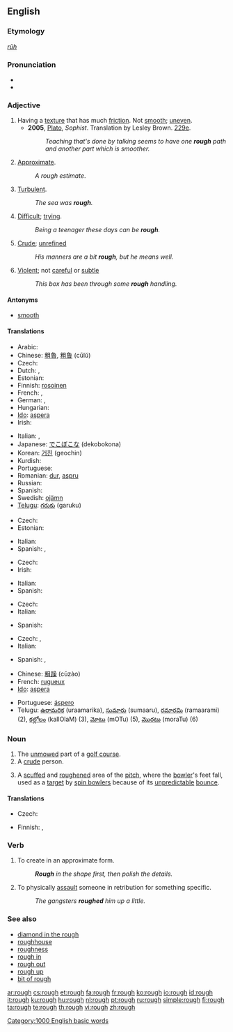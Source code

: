 {{wikipedia|dab=rough}}
==English==

===Etymology===
{{etyl|ang}} ''[[rūh]]''

===Pronunciation===
* {{audio|en-us-rough.ogg|Audio (US)}}
* {{IPA|/ɹʌf/}}

===Adjective===
{{en-adj|rough|er}}

# Having a [[texture]] that has much [[friction]].  Not [[smooth]]; [[uneven]].
#* '''2005''', [[w:Plato|Plato]], ''Sophist''.  Translation by Lesley Brown. [[w:Stephanus pagination|229e]].
#*: ''Teaching that's done by talking seems to have one '''rough''' path and another part which is smoother.''
# [[approximate|Approximate]].
#: ''A rough estimate''.
# [[turbulent|Turbulent]].
#: ''The sea was '''rough'''.''
# [[difficult|Difficult]]; [[trying]].
#: ''Being a teenager these days can be '''rough'''.''
# [[crude|Crude]]; [[unrefined]]
#: ''His manners are a bit '''rough''', but he means well.''
# [[violent|Violent]]; not [[careful]] or [[subtle]]
#: ''This box has been through some '''rough''' handling.''

====Antonyms====
* [[smooth]]

====Translations====
{{trans-top|not smooth}}
* Arabic: {{Arab|[[خشن]]}} {{IPAchar|(xášen)}}
* Chinese: [[粗魯]], [[粗鲁]] (cūlǔ)
* Czech: {{t+|cs|hrubý|m}}
* Dutch: {{t+|nl|ruw}}, {{t-|nl|ruig}}
* Estonian: {{t-|et|kare}}
* Finnish: [[rosoinen]]
* French: {{t+|fr|rude}}, {{t+|fr|rugueux}}
* German: {{t+|de|rauh}}, {{t+|de|grob}}
* Hungarian: {{t+|hu|durva}}
* [[Ido]]: [[aspera]]
* Irish: {{t-|ga|garbh|xs=Irish}}
{{trans-mid}}
* Italian: {{t-|it|ruvido}}, {{t-|it|rugoso}}
* Japanese: [[でこぼこ]]な (dekobokona)
* Korean: [[거친]] (geochin)
* Kurdish: {{ku-Arab|[[دڕ]]}}
* Portuguese: {{t+|pt|áspero}}
* Romanian: [[dur]], [[aspru]]
* Russian: {{t+|ru|шероховатый|tr=šeroχovátyj|sc=Cyrl}}
* Spanish: {{t-|es|áspero|m}}
* Swedish: [[ojämn]]
* [[Telugu]]: [[గరుకు]] (garuku)
{{trans-bottom}}

{{trans-top|approximate}}
* Czech: {{t+|cs|hrubý|m}}
* Estonian: {{t+|et|ligilähedane}}
{{trans-mid}}
* Italian: {{t-|it|approssimato}}
* Spanish: {{t+|es|aproximado|m}}, {{t-|es|aproximativo|m}}
{{trans-bottom}}

{{trans-top|turbulent}}
* Czech: {{t|cs|bouřlivý |m}}
* Irish: {{t-|ga|garbh|xs=Irish}}
{{trans-mid}}
* Italian: {{t-|it|mosso}}
* Spanish: {{t-|es|turbulento|m}}
{{trans-bottom}}

{{trans-top|difficult}}
* Czech: {{t-|cs|nepříjemný|m}}
* Italian: {{t+|it|difficile}}
{{trans-mid}}
* Spanish: {{t+|es|difícil|m|f}}
{{trans-bottom}}

{{trans-top|crude}}
* Czech: {{t-|cs|surový|m}},  {{t|cs|neomalený|m}}
* Italian: {{t+|it|rude}}
{{trans-mid}}
* Spanish: {{t-|es|tosco|m}}, {{t-|es|rudo|m}}
{{trans-bottom}}

{{checktrans-top}}
* Chinese: [[粗躁]] (cūzào)
* French: [[rugueux]]
* [[Ido]]: [[aspera]]
{{trans-mid}}
* Portuguese: [[áspero]]
* Telugu: [[ఉరామరిక]] (uraamarika), [[సుమారు]] (sumaaru), [[రమారమి]] (ramaarami) (2), [[కల్లోలం]] (kallOlaM) (3),  [[మోటు]] (mOTu) (5), [[మొరటు]] (moraTu) (6)
{{trans-bottom}}

===Noun===
{{en-noun}}

# The [[unmowed]] part of a [[golf course]].
# A [[crude]] person.
# {{cricket}} A [[scuffed]] and [[roughened]] area of the [[pitch]], where the [[bowler]]'s feet fall, used as a [[target]] by [[spin bowler]]s because of its [[unpredictable]] [[bounce]].

====Translations====
{{trans-top|unmowed part of golf-course}}
* Czech: {{t|cs|raf (vyšší tráva kolem fairwaye)}}
{{trans-mid}}
* Finnish: {{t-|fi|karheikko}}, {{t|fi|raffi}}
{{trans-bottom}}

===Verb===
{{en-verb}}

# To create in an approximate form.
#: '''''Rough''' in the shape first, then polish the details.''
# To physically [[assault]] someone in retribution for something specific.
#: ''The gangsters '''roughed''' him up a little.''

===See also===
* [[diamond in the rough]]
* [[roughhouse]]
* [[roughness]]
* [[rough in]]
* [[rough out]]
* [[rough up]]
* [[bit of rough]]

[[Category:1000 English basic words]]

[[ar:rough]]
[[cs:rough]]
[[et:rough]]
[[fa:rough]]
[[fr:rough]]
[[ko:rough]]
[[io:rough]]
[[id:rough]]
[[it:rough]]
[[ku:rough]]
[[hu:rough]]
[[nl:rough]]
[[pt:rough]]
[[ru:rough]]
[[simple:rough]]
[[fi:rough]]
[[ta:rough]]
[[te:rough]]
[[th:rough]]
[[vi:rough]]
[[zh:rough]]